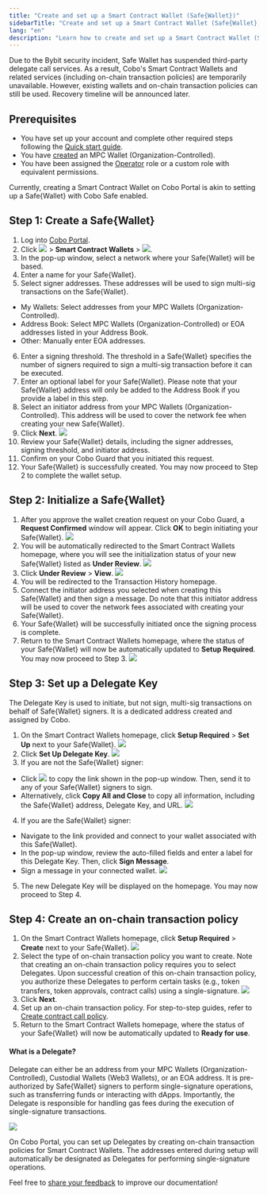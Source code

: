 ```yaml
---
title: "Create and set up a Smart Contract Wallet (Safe{Wallet})"
sidebarTitle: "Create and set up a Smart Contract Wallet (Safe{Wallet})"
lang: "en"
description: "Learn how to create and set up a Smart Contract Wallet (Safe{Wallet}) in Cobo Portal for efficient asset management."
---
```


<Info>Due to the Bybit security incident, Safe Wallet has suspended third-party delegate call services. As a result, Cobo's Smart Contract Wallets and related services (including on-chain transaction policies) are temporarily unavailable. However, existing wallets and on-chain transaction policies can still be used. Recovery timeline will be announced later.</Info>

## Prerequisites

- You have set up your account and complete other required steps following the [Quick start guide](/en/portal/quick-start-guide).
- You have [created](/en/portal/mpc-wallets/ocw/set-up) an MPC Wallet (Organization-Controlled).
- You have been assigned the [Operator](/en/portal/organization/roles-and-permissions) role or a custom role with equivalent permissions.

<Note>Currently, creating a Smart Contract Wallet on Cobo Portal is akin to setting up a Safe&#123;Wallet&#125; with Cobo Safe enabled.</Note>

## Step 1: Create a Safe&#123;Wallet&#125;
1. Log into [Cobo Portal](https://portal.cobo.com/login).
2. Click <img src="/en/images/smart-contract-wallet/button_wallet.svg" className="icon"></img> > **Smart Contract Wallets** > <img src="/en/images/smart-contract-wallet/button_create.svg" className="icon"></img>.
3. In the pop-up window, select a network where your Safe&#123;Wallet&#125; will be based.
4. Enter a name for your Safe&#123;Wallet&#125;.
5. Select signer addresses. These addresses will be used to sign multi-sig transactions on the Safe&#123;Wallet&#125;.
- My Wallets: Select addresses from your MPC Wallets (Organization-Controlled).
- Address Book: Select MPC Wallets (Organization-Controlled) or EOA addresses listed in your Address Book.
- Other: Manually enter EOA addresses.
6. Enter a signing threshold. The threshold in a Safe&#123;Wallet&#125; specifies the number of signers required to sign a multi-sig transaction before it can be executed.
7. Enter an optional label for your Safe&#123;Wallet&#125;. Please note that your Safe&#123;Wallet&#125; address will only be added to the Address Book if you provide a label in this step.
8. Select an initiator address from your MPC Wallets (Organization-Controlled). This address will be used to cover the network fee when creating your new Safe&#123;Wallet&#125;.
9. Click **Next**.
<img src="/en/images/smart-contract-wallet/1.png" className="screenshot_modal"></img>
10. Review your Safe&#123;Wallet&#125; details, including the signer addresses, signing threshold, and initiator address.
11. Confirm on your Cobo Guard that you initiated this request.
12. Your Safe&#123;Wallet&#125; is successfully created. You may now proceed to Step 2 to complete the wallet setup.

## Step 2: Initialize a Safe&#123;Wallet&#125;
1. After you approve the wallet creation request on your Cobo Guard, a **Request Confirmed** window will appear. Click **OK** to begin initiating your Safe&#123;Wallet&#125;.
<img src="/en/images/smart-contract-wallet/request confirmed.png" className="screenshot_modal"></img>
2. You will be automatically redirected to the Smart Contract Wallets homepage, where you will see the initialization status of your new Safe&#123;Wallet&#125; listed as **Under Review**.
<img src="/en/images/smart-contract-wallet/under review.png" className="screenshot_full_screen"></img>
3. Click **Under Review** > **View**.
<img src="/en/images/smart-contract-wallet/step 1.png" className="screenshot_modal"></img>
4. You will be redirected to the Transaction History homepage.
5. Connect the initiator address you selected when creating this Safe&#123;Wallet&#125; and then sign a message. Do note that this initiator address will be used to cover the network fees associated with creating your Safe&#123;Wallet&#125;.
6. Your Safe&#123;Wallet&#125; will be successfully initiated once the signing process is complete.
7. Return to the Smart Contract Wallets homepage, where the status of your Safe&#123;Wallet&#125; will now be automatically updated to **Setup Required**. You may now proceed to Step 3.
<img src="/en/images/smart-contract-wallet/setup required.png" className="screenshot_full_screen"></img>

## Step 3: Set up a Delegate Key

The Delegate Key is used to initiate, but not sign, multi-sig transactions on behalf of Safe&#123;Wallet&#125; signers. It is a dedicated address created and assigned by Cobo.

1. On the Smart Contract Wallets homepage, click **Setup Required** > **Set Up** next to your Safe&#123;Wallet&#125;.
<img src="/en/images/smart-contract-wallet/step 2.png" className="screenshot_modal"></img>
2. Click **Set Up Delegate Key**.
<img src="/en/images/smart-contract-wallet/set up delegate key.png" className="screenshot_modal"></img>
3. If you are not the Safe&#123;Wallet&#125; signer:
- Click <img src="/en/images/smart-contract-wallet/button_copy.svg" className="icon"></img> to copy the link shown in the pop-up window. Then, send it to any of your Safe&#123;Wallet&#125; signers to sign.
- Alternatively, click **Copy All and Close** to copy all information, including the Safe&#123;Wallet&#125; address, Delegate Key, and URL.
<img src="/en/images/smart-contract-wallet/4.png" className="screenshot_modal"></img>
4. If you are the Safe&#123;Wallet&#125; signer:
- Navigate to the link provided and connect to your wallet associated with this Safe&#123;Wallet&#125;.
- In the pop-up window, review the auto-filled fields and enter a label for this Delegate Key. Then, click **Sign Message**.
- Sign a message in your connected wallet.
<img src="/en/images/smart-contract-wallet/5.png" className="screenshot_modal"></img>
5. The new Delegate Key will be displayed on the homepage. You may now proceed to Step 4.

## Step 4: Create an on-chain transaction policy
1. On the Smart Contract Wallets homepage, click **Setup Required** > **Create** next to your Safe&#123;Wallet&#125;.
<img src="/en/images/smart-contract-wallet/step 3.png" className="screenshot_modal"></img>
2. Select the type of on-chain transaction policy you want to create. Note that creating an on-chain transaction policy requires you to select Delegates. Upon successful creation of this on-chain transaction policy, you authorize these Delegates to perform certain tasks (e.g., token transfers, token approvals, contract calls) using a single-signature.
<img src="/en/images/smart-contract-wallet/on-chain tx types.png" className="screenshot_modal"></img>
3. Click **Next**.
4. Set up an on-chain transaction policy. For step-to-step guides, refer to [Create contract call policy](/en/portal/risk-controls/create-on-chain-policy).
5. Return to the Smart Contract Wallets homepage, where the status of your Safe&#123;Wallet&#125; will now be automatically updated to **Ready for use**.

#### What is a Delegate?

Delegate can either be an address from your MPC Wallets (Organization-Controlled), Custodial Wallets (Web3 Wallets), or an EOA address. It is pre-authorized by Safe&#123;Wallet&#125; signers to perform single-signature operations, such as transferring funds or interacting with dApps. Importantly, the Delegate is responsible for handling gas fees during the execution of single-signature transactions.

<img src="/en/images/smart-contract-wallet/8.png" className="screenshot"></img>

On Cobo Portal, you can set up Delegates by creating on-chain transaction policies for Smart Contract Wallets. The addresses entered during setup will automatically be designated as Delegates for performing single-signature operations.

<Tip>Feel free to [share your feedback](https://forms.zohopublic.com/cobo/form/DocumentFeedbackForm/formperma/QvLOhxJv1_JMsJ-1dleZ8Itb_7rzN-LtgvsDdxosoVI?referrername=manuals) to improve our documentation!</Tip>